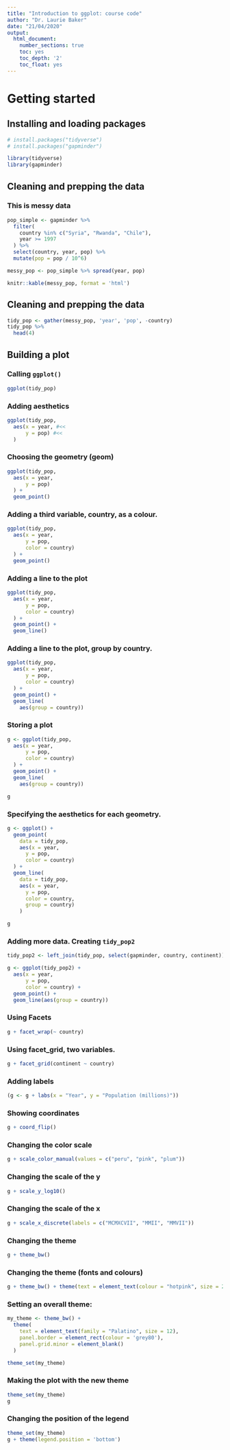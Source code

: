 ```yaml
---
title: "Introduction to ggplot: course code"
author: "Dr. Laurie Baker"
date: "21/04/2020"
output: 
  html_document:
    number_sections: true
    toc: yes
    toc_depth: '2'
    toc_float: yes
---
```


# Getting started

## Installing and loading packages

```r
# install.packages("tidyverse")
# install.packages("gapminder")

library(tidyverse)
library(gapminder)

```

## Cleaning and prepping the data

### This is messy data

```r

pop_simple <- gapminder %>% 
  filter(
    country %in% c("Syria", "Rwanda", "Chile"), 
    year >= 1997
  ) %>% 
  select(country, year, pop) %>% 
  mutate(pop = pop / 10^6)

messy_pop <- pop_simple %>% spread(year, pop)

knitr::kable(messy_pop, format = 'html')

```
## Cleaning and prepping the data


```r

tidy_pop <- gather(messy_pop, 'year', 'pop', -country)
tidy_pop %>%
  head(4) 

```


## Building a plot

### Calling `ggplot()`

```r

ggplot(tidy_pop)

```

### Adding aesthetics

```r

ggplot(tidy_pop,
  aes(x = year, #<<
      y = pop) #<<
  )
```

### Choosing the geometry (geom)

```r

ggplot(tidy_pop,
  aes(x = year,
      y = pop)
  ) +
  geom_point() 

```

### Adding a third variable, country, as a colour.

```r

ggplot(tidy_pop,
  aes(x = year,
      y = pop,
      color = country) 
  ) + 
  geom_point()

```

### Adding a line to the plot

```r

ggplot(tidy_pop,
  aes(x = year,
      y = pop,
      color = country) 
  ) +
  geom_point() +
  geom_line()

```

### Adding a line to the plot, group by country.

```r

ggplot(tidy_pop,
  aes(x = year,
      y = pop,
      color = country) 
  ) +
  geom_point() +
  geom_line(
    aes(group = country)) 

```

### Storing a plot

```r

g <- ggplot(tidy_pop, 
  aes(x = year,
      y = pop,
      color = country) 
  ) +
  geom_point() +
  geom_line(
    aes(group = country))

g 


```

### Specifying the aesthetics for each geometry.

```r

g <- ggplot() +
  geom_point(
    data = tidy_pop, 
    aes(x = year, 
      y = pop, 
      color = country) 
  ) +
  geom_line(
    data = tidy_pop, 
    aes(x = year, 
      y = pop, 
      color = country, 
      group = country) 
    )

g

```

### Adding more data. Creating `tidy_pop2`

```r

tidy_pop2 <- left_join(tidy_pop, select(gapminder, country, continent))

g <- ggplot(tidy_pop2) +
  aes(x = year,
      y = pop,
      color = country) +
  geom_point() +
  geom_line(aes(group = country))

```

### Using Facets

```r

g + facet_wrap(~ country)

```

### Using facet_grid, two variables.

```r
g + facet_grid(continent ~ country)
```

### Adding labels

```r

(g <- g + labs(x = "Year", y = "Population (millions)"))

```

### Showing coordinates

```r

g + coord_flip()

```

### Changing the color scale

```r

g + scale_color_manual(values = c("peru", "pink", "plum"))

```

### Changing the scale of the y

```r

g + scale_y_log10()

```

### Changing the scale of the x

```r

g + scale_x_discrete(labels = c("MCMXCVII", "MMII", "MMVII"))

```

### Changing the theme

```r

g + theme_bw()

```

### Changing the theme (fonts and colours) 

```r

g + theme_bw() + theme(text = element_text(colour = "hotpink", size = 20))

```

### Setting an overall theme:

```r

my_theme <- theme_bw() +
  theme(
    text = element_text(family = "Palatino", size = 12),
    panel.border = element_rect(colour = 'grey80'), 
    panel.grid.minor = element_blank()
  )

theme_set(my_theme)

```


### Making the plot with the new theme

```r

theme_set(my_theme)
g 

```

### Changing the position of the legend

```r

theme_set(my_theme)
g + theme(legend.position = 'bottom')

```

